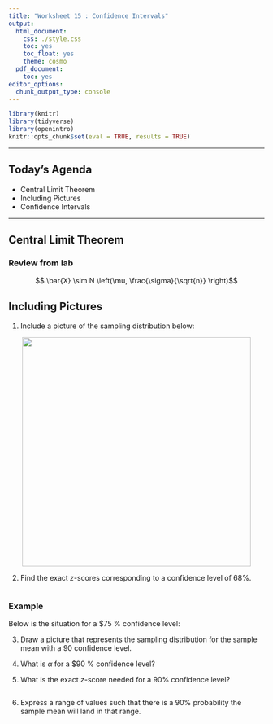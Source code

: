 ```yaml
---
title: "Worksheet 15 : Confidence Intervals"
output:
  html_document:
    css: ./style.css
    toc: yes
    toc_float: yes
    theme: cosmo
  pdf_document:
    toc: yes
editor_options:
  chunk_output_type: console
---
```

  
```r
library(knitr)
library(tidyverse)
library(openintro)
knitr::opts_chunk$set(eval = TRUE, results = TRUE)
```

---
  
## Today's Agenda
- Central Limit Theorem
- Including Pictures
- Confidence Intervals 


---


## Central Limit Theorem

### Review from lab



$$ \bar{X} \sim N \left(\mu, \frac{\sigma}{\sqrt{n}} \right)$$


## Including Pictures

1. Include a picture of the sampling distribution below:

<div>
:::{#answer}

<center>
<img src="./place_holder.JPG" width="450"/>
</center>

:::
</div>


2. Find the exact $z$-scores corresponding to a confidence level of $68 \%$.

```r

```


### Example 

Below is the situation for a $75 \% confidence level:




3. Draw a picture that represents the sampling distribution for the sample mean with a $90 %$ confidence level.

<div>
:::{#answer}


:::
</div>

4. What is $\alpha$ for a $90 \% confidence level?

<div>
:::{#answer}


:::
</div>

5. What is the exact $z$-score needed for a $90 \%$ confidence level?

```r

```

6. Express a range of values such that there is a $90 \%$ probability the sample mean will land in that range.

<div>
:::{#answer}


:::
</div>


